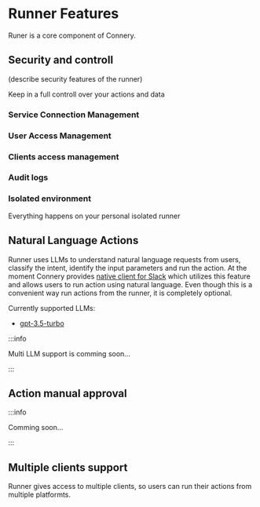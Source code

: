 # Runner Features

Runer is a core component of Connery.

## Security and controll

(describe security features of the runner)

Keep in a full controll over your actions and data

### Service Connection Management

### User Access Management

### Clients access management

### Audit logs

### Isolated environment

Everything happens on your personal isolated runner

## Natural Language Actions

Runner uses LLMs to understand natural language requests from users,
classify the intent, identify the input parameters and run the action.
At the moment Connery provides [native client for Slack](/docs/native-clients/slack) which
utilizes this feature and allows users to run action using natural language.
Even though this is a convenient way run actions from the runner, it is completely optional.

Currently supported LLMs:

- [gpt-3.5-turbo](https://platform.openai.com/docs/models/gpt-3-5)

:::info

Multi LLM support is comming soon...

:::

## Action manual approval

:::info

Comming soon...

:::

## Multiple clients support

Runner gives access to multiple clients, so users can run their actions from multiple platformts.
